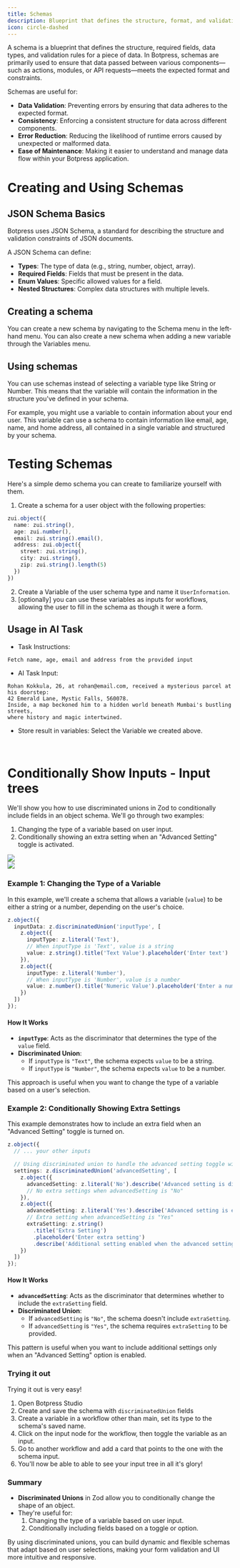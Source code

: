 ```yaml
---
title: Schemas
description: Blueprint that defines the structure, format, and validation rules for data.
icon: circle-dashed
---
```


A schema is a blueprint that defines the structure, required fields, data types, and validation rules for a piece of data. In Botpress, schemas are primarily used to ensure that data passed between various components—such as actions, modules, or API requests—meets the expected format and constraints.

Schemas are useful for:

* **Data Validation**: Preventing errors by ensuring that data adheres to the expected format.
* **Consistency**: Enforcing a consistent structure for data across different components.
* **Error Reduction**: Reducing the likelihood of runtime errors caused by unexpected or malformed data.
* **Ease of Maintenance**: Making it easier to understand and manage data flow within your Botpress application.

# Creating and Using Schemas

## JSON Schema Basics

Botpress uses JSON Schema, a standard for describing the structure and validation constraints of JSON documents.

A JSON Schema can define:

* **Types**: The type of data (e.g., string, number, object, array).
* **Required Fields**: Fields that must be present in the data.
* **Enum Values**: Specific allowed values for a field.
* **Nested Structures**: Complex data structures with multiple levels.

## Creating a schema

You can create a new schema by navigating to the Schema menu in the left-hand menu. You can also create a new schema when adding a new variable through the Variables menu.

## Using schemas

You can use schemas instead of selecting a variable type like String or Number. This means that the variable will contain the information in the structure you've defined in your schema.

For example, you might use a variable to contain information about your end user. This variable can use a schema to contain information like email, age, name, and home address, all contained in a single variable and structured by your schema.

# Testing Schemas

Here's a simple demo schema you can create to familiarize yourself with them.

1. Create a schema for a user object with the following properties:

```typescript
zui.object({
  name: zui.string(),
  age: zui.number(),
  email: zui.string().email(),
  address: zui.object({
    street: zui.string(),
    city: zui.string(),
    zip: zui.string().length(5)
  })
})
```

2. Create a Variable of the user schema type and name it `UserInformation`.
3. \[optionally] you can use these variables as inputs for workflows, allowing the user to fill in the schema as though it were a form.

## Usage in AI Task

* Task Instructions:

```
Fetch name, age, email and address from the provided input
```

* AI Task Input:

```
Rohan Kokkula, 26, at rohan@email.com, received a mysterious parcel at his doorstep:
42 Emerald Lane, Mystic Falls, 560078.
Inside, a map beckoned him to a hidden world beneath Mumbai's bustling streets,
where history and magic intertwined.
```

* Store result in variables: Select the Variable we created above.

<br />

# Conditionally Show Inputs - Input trees

We'll show you how to use discriminated unions in Zod to conditionally include fields in an object schema. We'll go through two examples:

1. Changing the type of a variable based on user input.
2. Conditionally showing an extra setting when an "Advanced Setting" toggle is activated.

<img src="./assets/input-type-text.png" />

<br />

<img src="./assets/input-type-text-advance.png" />

### Example 1: Changing the Type of a Variable

In this example, we'll create a schema that allows a variable (`value`) to be either a string or a number, depending on the user's choice.

```typescript
z.object({
  inputData: z.discriminatedUnion('inputType', [
    z.object({
      inputType: z.literal('Text'),
      // When inputType is 'Text', value is a string
      value: z.string().title('Text Value').placeholder('Enter text')
    }),
    z.object({
      inputType: z.literal('Number'),
      // When inputType is 'Number', value is a number
      value: z.number().title('Numeric Value').placeholder('Enter a number')
    })
  ])
});
```

#### How It Works

* **`inputType`**: Acts as the discriminator that determines the type of the `value` field.
* **Discriminated Union**:
  * If `inputType` is `"Text"`, the schema expects `value` to be a string.
  * If `inputType` is `"Number"`, the schema expects `value` to be a number.

This approach is useful when you want to change the type of a variable based on a user's selection.

### Example 2: Conditionally Showing Extra Settings

This example demonstrates how to include an extra field when an "Advanced Setting" toggle is turned on.

```typescript
z.object({
  // ... your other inputs

  // Using discriminated union to handle the advanced setting toggle with Yes/No options
  settings: z.discriminatedUnion('advancedSetting', [
    z.object({
      advancedSetting: z.literal('No').describe('Advanced setting is disabled'),
      // No extra settings when advancedSetting is "No"
    }),
    z.object({
      advancedSetting: z.literal('Yes').describe('Advanced setting is enabled'),
      // Extra setting when advancedSetting is "Yes"
      extraSetting: z.string()
        .title('Extra Setting')
        .placeholder('Enter extra setting')
        .describe('Additional setting enabled when the advanced setting is turned on')
    })
  ])
});
```

#### How It Works

* **`advancedSetting`**: Acts as the discriminator that determines whether to include the `extraSetting` field.
* **Discriminated Union**:
  * If `advancedSetting` is `"No"`, the schema doesn't include `extraSetting`.
  * If `advancedSetting` is `"Yes"`, the schema requires `extraSetting` to be provided.

This pattern is useful when you want to include additional settings only when an "Advanced Setting" option is enabled.

### Trying it out

Trying it out is very easy!

1. Open Botpress Studio
2. Create and save the schema with `discriminatedUnion` fields
3. Create a variable in a workflow other than main, set its type to the schema's saved name.
4. Click on the input node for the workflow, then toggle the variable as an input.
5. Go to another workflow and add a card that points to the one with the schema input.
6. You'll now be able to able to see your input tree in all it's glory!

### Summary

* **Discriminated Unions** in Zod allow you to conditionally change the shape of an object.
* They're useful for:
  1. Changing the type of a variable based on user input.
  2. Conditionally including fields based on a toggle or option.

By using discriminated unions, you can build dynamic and flexible schemas that adapt based on user selections, making your form validation and UI more intuitive and responsive.
